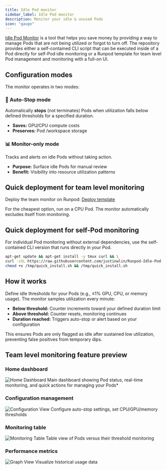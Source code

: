 ```yaml
---
title: Idle Pod monitor
sidebar_label: Idle Pod monitor
description: Monitor your idle & unused Pods
icon: "gauge"
---
```


[Idle Pod Monitor](https://github.com/justinwlin/Runpod-Idle-Pod-Monitor) is a tool that helps you save money by providing a way to manage Pods that are not being utilized or forgot to turn off. The repository provides either a self-contained CLI script that can be executed inside of a Pod directly for self-Pod idle monitoring or a Runpod template for team level Pod management and monitoring with a full-on UI.

## Configuration modes

The monitor operates in two modes:

### 🛑 Auto-Stop mode
Automatically **stops** (not terminates) Pods when utilization falls below defined thresholds for a specified duration.
- **Saves:** GPU/CPU compute costs
- **Preserves:** Pod /workspace storage

### 📊 Monitor-only mode  
Tracks and alerts on idle Pods without taking action.
- **Purpose:** Surface idle Pods for manual review
- **Benefit:** Visibility into resource utilization patterns

## Quick deployment for team level monitoring

Deploy the team monitor on Runpod: [Deploy template](https://console.runpod.io/deploy?template=xe00ihiurd&ref=p1oqnqy1)

For the cheapest option, run on a CPU Pod. The monitor automatically excludes itself from monitoring.

## Quick deployment for self-Pod monitoring

For individual Pod monitoring without external dependencies, use the self-contained CLI version that runs directly in your Pod.

```bash
apt-get update && apt-get install -y tmux curl && \
curl -sSL https://raw.githubusercontent.com/justinwlin/Runpod-Idle-Pod-Monitor/refs/heads/main/self-contained/quick_install.sh -o /tmp/quick_install.sh && \
chmod +x /tmp/quick_install.sh && /tmp/quick_install.sh
```

## How it works

Define idle thresholds for your Pods (e.g., ≤1% GPU, CPU, or memory usage). The monitor samples utilization every minute:

- **Below threshold:** Counter increments toward your defined duration limit
- **Above threshold:** Counter resets, monitoring continues
- **Duration reached:** Triggers auto-stop or alert based on your configuration

This ensures Pods are only flagged as idle after sustained low utilization, preventing false positives from temporary dips.

## Team level monitoring feature preview

### Home dashboard
![Home Dashboard](./HomeView.png)
Main dashboard showing Pod status, real-time monitoring, and quick actions for managing your Pods*

### Configuration management  
![Configuration View](./ConfigurationView.png)
Configure auto-stop settings, set CPU/GPU/memory thresholds

### Monitoring table
![Monitoring Table](./MonitoringTable.png)
Table view of Pods versus their threshold monitoring

### Performance metrics
![Graph View](./GraphView.png)
Visualize historical usage data

